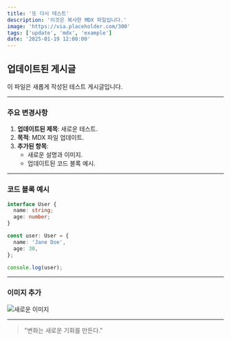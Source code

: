 ```yaml
---
title: '또 다시 테스트'
description: '이것은 복사한 MDX 파일입니다.'
image: 'https://via.placeholder.com/300'
tags: ['update', 'mdx', 'example']
date: '2025-01-19 12:00:00'
---
```


## 업데이트된 게시글

이 파일은 새롭게 작성된 테스트 게시글입니다.

---

### 주요 변경사항

1. **업데이트된 제목**: 새로운 테스트.
2. **목적**: MDX 파일 업데이트.
3. **추가된 항목**:
   - 새로운 설명과 이미지.
   - 업데이트된 코드 블록 예시.

---

### 코드 블록 예시

```typescript
interface User {
  name: string;
  age: number;
}

const user: User = {
  name: 'Jane Doe',
  age: 30,
};

console.log(user);
```

---

### 이미지 추가

![새로운 이미지](https://via.placeholder.com/300)

---

> "변화는 새로운 기회를 만든다."
